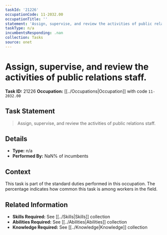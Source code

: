 ```yaml
---
taskId: '21226'
occupationCode: 11-2032.00
occupationTitle: ''
statement: 'Assign, supervise, and review the activities of public relations staff.'
taskType: n/a
incumbentsResponding: .nan
collection: Tasks
source: onet
---
```

# Assign, supervise, and review the activities of public relations staff.

**Task ID:** 21226
**Occupation:** [[../Occupations|Occupation]] with code `11-2032.00`

## Task Statement

> Assign, supervise, and review the activities of public relations staff.

## Details

- **Type:** n/a
- **Performed By:** NaN% of incumbents

## Context

This task is part of the standard duties performed in this occupation. The percentage indicates how common this task is among workers in the field.

## Related Information

- **Skills Required:** See [[../Skills|Skills]] collection
- **Abilities Required:** See [[../Abilities|Abilities]] collection
- **Knowledge Required:** See [[../Knowledge|Knowledge]] collection
